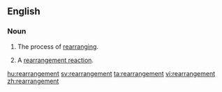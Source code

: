==English==

===Noun===
{{en-noun}}

# The process of [[rearranging]].
#{{chemistry}} A [[rearrangement reaction]].

[[hu:rearrangement]]
[[sv:rearrangement]]
[[ta:rearrangement]]
[[vi:rearrangement]]
[[zh:rearrangement]]
